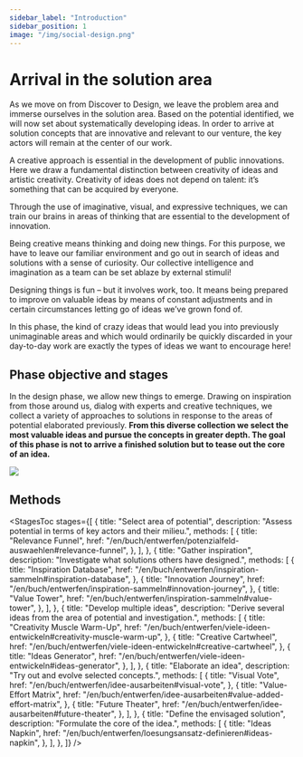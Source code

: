 ```yaml
---
sidebar_label: "Introduction"
sidebar_position: 1
image: "/img/social-design.png"
---
```



# Arrival in the solution area

As we move on from Discover to Design, we leave the problem area and immerse ourselves in the solution area. Based on the potential identified, we will now set about systematically developing ideas. In order to arrive at solution concepts that are innovative and relevant to our venture, the key actors will remain at the center of our work.

A creative approach is essential in the development of public innovations. Here we draw a fundamental distinction between creativity of ideas and artistic creativity. Creativity of ideas does not depend on talent: it’s something that can be acquired by everyone.

Through the use of imaginative, visual, and expressive techniques, we can train our brains in areas of thinking that are essential to the development of innovation.

Being creative means thinking and doing new things. For this purpose, we have to leave our familiar environment and go out in search of ideas and solutions with a sense of curiosity. Our collective intelligence and imagination as a team can be set ablaze by external stimuli!

Designing things is fun – but it involves work, too. It means being prepared to improve on valuable ideas by means of constant adjustments and in certain circumstances letting go of ideas we’ve grown fond of.

In this phase, the kind of crazy ideas that would lead you into previously unimaginable areas and which would ordinarily be quickly discarded in your day-to-day work are exactly the types of ideas we want to encourage here!

## Phase objective and stages

In the design phase, we allow new things to emerge. Drawing on inspiration from those around us, dialog with experts and creative techniques, we collect a variety of approaches to solutions in response to the areas of potential elaborated previously. **From this diverse collection we select the most valuable ideas and pursue the concepts in greater depth. The goal of this phase is not to arrive a finished solution but to tease out the core of an idea.**

<img
  src="/img/04_illustration.svg"
  className="w-full mx-auto aspect-square"
  aria-hidden
/>

## Methods

<StagesToc
  stages={[
    {
      title: "Select area of potential",
      description:
        "Assess potential in terms of key actors and their milieu.",
      methods: [
        {
          title: "Relevance Funnel",
          href: "/en/buch/entwerfen/potenzialfeld-auswaehlen#relevance-funnel",
        },
      ],
    },
    {
      title: "Gather inspiration",
      description: "Investigate what solutions others have designed.",
      methods: [
        {
          title: "Inspiration Database",
          href: "/en/buch/entwerfen/inspiration-sammeln#inspiration-database",
        },
        {
          title: "Innovation Journey",
          href: "/en/buch/entwerfen/inspiration-sammeln#innovation-journey",
        },
        {
          title: "Value Tower",
          href: "/en/buch/entwerfen/inspiration-sammeln#value-tower",
        },
      ],
    },
    {
      title: "Develop multiple ideas",
      description:
        "Derive several ideas from the area of potential and investigation.",
      methods: [
        {
          title: "Creativity Muscle Warm-Up",
          href: "/en/buch/entwerfen/viele-ideen-entwickeln#creativity-muscle-warm-up",
        },
        {
          title: "Creative Cartwheel",
          href: "/en/buch/entwerfen/viele-ideen-entwickeln#creative-cartwheel",
        },
        {
          title: "Ideas Generator",
          href: "/en/buch/entwerfen/viele-ideen-entwickeln#ideas-generator",
        },
      ],
    },
    {
      title: "Elaborate an idea",
      description: "Try out and evolve selected concepts.",
      methods: [
        {
          title: "Visual Vote",
          href: "/en/buch/entwerfen/idee-ausarbeiten#visual-vote",
        },
        {
          title: "Value-Effort Matrix",
          href: "/en/buch/entwerfen/idee-ausarbeiten#value-added-effort-matrix",
        },
        {
          title: "Future Theater",
          href: "/en/buch/entwerfen/idee-ausarbeiten#future-theater",
        },
      ],
    },
    {
      title: "Define the envisaged solution",
      description: "Formulate the core of the idea.",
      methods: [
        {
          title: "Ideas Napkin",
          href: "/en/buch/entwerfen/loesungsansatz-definieren#ideas-napkin",
        },
      ],
    },
  ]}
/>

